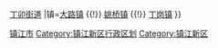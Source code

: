 {{Navbox Chinese County
|省=江苏省
|市=镇江市
|行政管理区=镇江新区
|街道=[[大港街道 (镇江市)|大港街道]] {{!}} [[丁卯街道]]
|镇=[[大路镇 (镇江市)|大路镇]] {{!}} [[姚桥镇]] {{!}} [[丁岗镇]]
}}<noinclude>
[[Category:江苏县级行政区划模板|镇江市]]
[[Category:镇江新区行政区划]] 
[[Category:镇江新区]]
</noinclude>